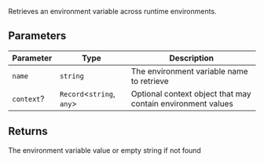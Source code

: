 Retrieves an environment variable across runtime environments.

## Parameters

| Parameter | Type | Description |
| ------ | ------ | ------ |
| `name` | `string` | The environment variable name to retrieve |
| `context`? | `Record`\<`string`, `any`\> | Optional context object that may contain environment values |

## Returns

The environment variable value or empty string if not found
